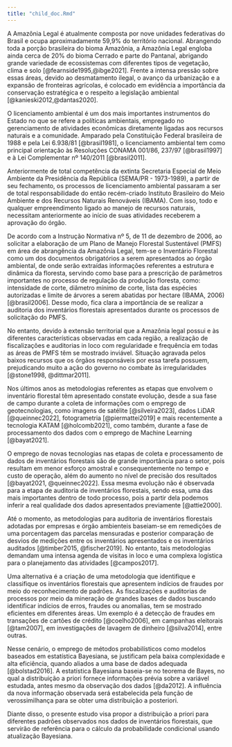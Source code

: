 ```yaml
---
title: "child_doc.Rmd"
---
```


A Amazônia Legal é atualmente composta por nove unidades federativas do Brasil e ocupa aproximadamente 59,9% do território nacional. Abrangendo toda a porção brasileira do bioma Amazônia, a Amazônia Legal engloba ainda cerca de 20% do bioma Cerrado e parte do Pantanal, abrigando grande variedade de ecossistemas com diferentes tipos de vegetação, clima e solo [@fearnside1995,@ibge2021]. Frente a intensa pressão sobre essas áreas, devido ao desmatamento ilegal, o avanço da urbanização e a expansão de fronteiras agrícolas, é colocado em evidência a importância da conservação estratégica e o respeito a legislação ambiental [@kanieski2012,@dantas2020]. 

O licenciamento ambiental é um dos mais importantes instrumentos do Estado no que se refere a políticas ambientais, empregado no gerenciamento de atividades econômicas diretamente ligadas aos recursos naturais e a comunidade. Amparado pela Constituição Federal brasileira de 1988 e pela Lei 6.938/81 [@brasil1981], o licenciamento ambiental tem como principal orientação às Resoluções CONAMA 001/86, 237/97 [@brasil1997] e à Lei Complementar nº 140/2011 [@brasil2011]. 

Anteriormente de total competência da extinta Secretaria Especial de Meio Ambiente da Presidência da República (SEMA/PR - 1973-1989), a partir de seu fechamento, os processos de licenciamento ambiental passaram a ser de total responsabilidade do então recém-criado Instituto Brasileiro do Meio Ambiente e dos Recursos Naturais Renováveis (IBAMA). Com isso, todo e qualquer empreendimento ligado ao manejo de recursos naturais, necessitam anteriormente ao início de suas atividades receberem a aprovação do órgão.
 
De acordo com a Instrução Normativa nº 5, de 11 de dezembro de 2006, ao solicitar a elaboração de um Plano de Manejo Florestal Sustentável (PMFS) em área de abrangência da Amazônia Legal, tem-se o Inventário Florestal como um dos documentos obrigatórios a serem apresentados ao órgão ambiental, de onde serão extraídas informações referentes a estrutura e dinâmica da floresta, servindo como base para a prescrição de parâmetros importantes no processo de  regulação da produção floresta, como: intensidade de corte, diâmetro mínimo de corte, lista das espécies autorizadas e limite de árvores a serem abatidas por hectare (IBAMA, 2006)[@brasil2006]. Desse modo, fica clara a importância de se realizar a auditoria dos inventários florestais apresentados durante os processos de solicitação do PMFS. 

No entanto, devido à extensão territorial que a Amazônia legal possui e às diferentes características observadas em cada região, a realização de fiscalizações e auditorias in loco com regularidade e frequência em todas as áreas de PMFS têm se mostrado inviável. Situação agravada pelos baixos recursos que os órgãos responsáveis por essa tarefa possuem, prejudicando muito a ação do governo no combate às irregularidades [@stone1998, @dittmar2011].

Nos últimos anos as metodologias referentes as etapas que envolvem o inventário florestal têm apresentado constate evolução, desde a sua fase de campo durante a coleta de informações com o emprego de geotecnologias, como imagens de satélite [@silveira2023], dados LiDAR [@queinnec2022], fotogrametria [@piermattei2019] e mais recentemente a tecnologia KATAM [@holcomb2021], como também, durante a fase de processamento dos dados com o emprego de Machine Learning [@bayat2021]. 

O emprego de novas tecnologias nas etapas de coleta e processamento de dados de inventários florestais são de grande importância para o setor, pois resultam em menor esforço amostral e consequentemente no tempo e custo de operação, além do aumento no nível de precisão dos resultados [@bayat2021, @queinnec2022]. Essa mesma evolução não é observada para a etapa de auditoria de inventários florestais, sendo essa, uma das mais importantes dentro de todo processo, pois a partir dela podemos inferir a real qualidade dos dados apresentados previamente [@attie2000].

Até o momento, as metodologias para auditoria de inventários florestais adotadas por empresas e órgão ambienteis baseiam-se em remedições de uma porcentagem das parcelas mensuradas e posterior comparação de desvios de medições entre os inventários apresentados e os inventários auditados [@timber2015, @fischer2019]. No entanto, tais metodologias demandam uma intensa agenda de visitas in loco e uma complexa logística para o planejamento das atividades [@campos2017]. 

Uma alternativa é a criação de uma metodologia que identifique e classifique os inventários florestais que apresentem indícios de fraudes por meio do reconhecimento de padrões. As fiscalizações e auditorias de processos por meio da mineração de grandes bases de dados buscando identificar indícios de erros, fraudes ou anomalias, tem se mostrado eficientes em diferentes áreas. Um exemplo é a detecção de fraudes em transações de cartões de crédito [@coelho2006], em campanhas eleitorais [@tam2007], em investigações de lavagem de dinheiro [@silva2014], entre outras. 

Nesse cenário, o emprego de métodos probabilísticos como modelos baseados em estatística Bayesiana, se justificam pela baixa complexidade e alta eficiência, quando aliados a uma base de dados adequada [@bolstad2016]. A estatística Bayesiana baseia-se no teorema de Bayes, no qual a distribuição a priori fornece informações prévia sobre a variável estudada, antes mesmo da observação dos dados [@da2012]. A influência da nova informação observada será estabelecida pela função de verossimilhança para se obter uma distribuição a posteriori.

Diante disso, o presente estudo visa propor a distribuição a priori para diferentes padrões observados nos dados de inventários florestais, que servirão de referência para o cálculo da probabilidade condicional usando atualização Bayesiana.  
